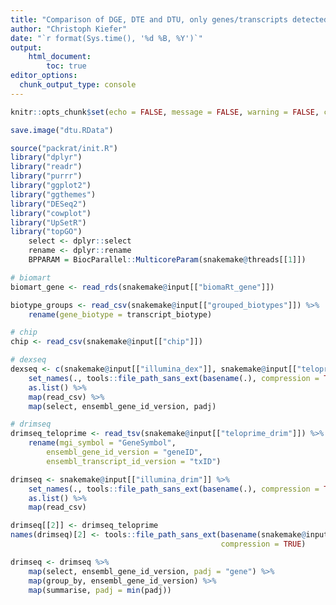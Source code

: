 ```yaml
---
title: "Comparison of DGE, DTE and DTU, only genes/transcripts detected by all methods"
author: "Christoph Kiefer"
date: "`r format(Sys.time(), '%d %B, %Y')`"
output: 
    html_document:
        toc: true
editor_options:
  chunk_output_type: console
---
```


```r
knitr::opts_chunk$set(echo = FALSE, message = FALSE, warning = FALSE, cache = FALSE)
```

```r
save.image("dtu.RData")
```

```r
source("packrat/init.R")
library("dplyr")
library("readr")
library("purrr")
library("ggplot2")
library("ggthemes")
library("DESeq2")
library("cowplot")
library("UpSetR")
library("topGO")
    select <- dplyr::select
    rename <- dplyr::rename
    BPPARAM = BiocParallel::MulticoreParam(snakemake@threads[[1]])
```

```r
# biomart
biomart_gene <- read_rds(snakemake@input[["biomaRt_gene"]])

biotype_groups <- read_csv(snakemake@input[["grouped_biotypes"]]) %>% 
    rename(gene_biotype = transcript_biotype)

# chip
chip <- read_csv(snakemake@input[["chip"]])

# dexseq 
dexseq <- c(snakemake@input[["illumina_dex"]], snakemake@input[["teloprime_dex"]]) %>% 
    set_names(., tools::file_path_sans_ext(basename(.), compression = TRUE)) %>% 
    as.list() %>% 
    map(read_csv) %>% 
    map(select, ensembl_gene_id_version, padj)

# drimseq
drimseq_teloprime <- read_tsv(snakemake@input[["teloprime_drim"]]) %>% 
    rename(mgi_symbol = "GeneSymbol",
        ensembl_gene_id_version = "geneID",
        ensembl_transcript_id_version = "txID")

drimseq <- snakemake@input[["illumina_drim"]] %>% 
    set_names(., tools::file_path_sans_ext(basename(.), compression = TRUE)) %>% 
    as.list() %>% 
    map(read_csv)

drimseq[[2]] <- drimseq_teloprime
names(drimseq)[2] <- tools::file_path_sans_ext(basename(snakemake@input[["illumina_drim"]]),
                                               compression = TRUE)

drimseq <- drimseq %>%
    map(select, ensembl_gene_id_version, padj = "gene") %>% 
    map(group_by, ensembl_gene_id_version) %>% 
    map(summarise, padj = min(padj))
```
